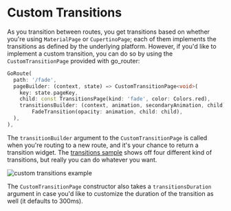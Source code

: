# Custom Transitions

As you transition between routes, you get transitions based on whether
you're using `MaterialPage` or `CupertinoPage`; each of them implements the
transitions as defined by the underlying platform. However, if you'd like to
implement a custom transition, you can do so by using the `CustomTransitionPage`
provided with go_router:

```dart
GoRoute(
  path: '/fade',
  pageBuilder: (context, state) => CustomTransitionPage<void>(
    key: state.pageKey,
    child: const TransitionsPage(kind: 'fade', color: Colors.red),
    transitionsBuilder: (context, animation, secondaryAnimation, child) =>
        FadeTransition(opacity: animation, child: child),
  ),
),
```

The `transitionBuilder` argument to the `CustomTransitionPage` is called when
you're routing to a new route, and it's your chance to return a transition
widget. The [transitions
sample](https://github.com/csells/go_router/blob/master/example/lib/transitions.dart)
shows off four different kind of transitions, but really you can do whatever you
want.

![custom transitions example](https://raw.githubusercontent.com/csells/go_router/master/readme/transitions.gif)

The `CustomTransitionPage` constructor also takes a `transitionsDuration`
argument in case you'd like to customize the duration of the transition as well
(it defaults to 300ms).
